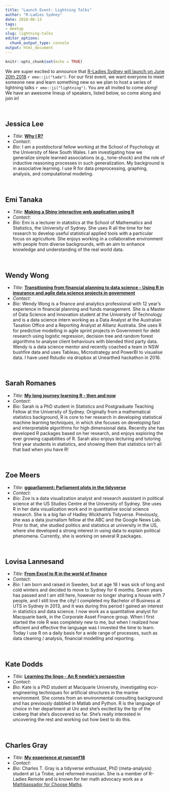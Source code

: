 ```yaml
---
title: "Launch Event: Lightning Talks"
author: "R-Ladies Sydney"
date: 2018-06-13
tags:
- meetup
slug: lightning-talks
editor_options: 
  chunk_output_type: console
output: html_document
---
```


```r
knitr::opts_chunk$set(echo = TRUE)
```

We are super excited to announce that [R-Ladies Sydney will launch on June 20th 2018](https://www.meetup.com/en-AU/rladies-sydney/events/251094494/) `r emo::ji("tada")`. For our first event, we want everyone to meet someone new and learn something new so we plan to host a series of lightning talks `r emo::ji("lightning")`. You are all invited to come along! We have an awesome lineup of speakers, listed below, so come along and join in!

<br>

## Jessica Lee 

- *Title*: [**Why I R?**](/post/2018-06-13-lightning-talks_files/JessicaLee.pdf)
- *Contact*: <a href="mailto:jesssica.lee88@gmail.com"><i class="fa fa-envelope"></i></a>
- *Bio*: I am a postdoctoral fellow working at the School of Psychology at the University of New South Wales. I am investigating how we generalize simple learned associations (e.g., tone-shock) and the role of inductive reasoning processes in such generalization. My background is in associative learning. I use R for data preprocessing, graphing, analysis, and computational modeling. 

<br>

## Emi Tanaka

- *Title*: [**Making a Shiny interactive web application using R**](https://emitanaka.github.io/talk/rladies-shiny/)
- *Contact*: <a href="https://twitter.com/statsgen"><i class="fa fa-twitter"></i></a>
- *Bio*: Emi is a lecturer in statistics at the School of Mathematics and Statistics, the University of Sydney. She uses R all the time for her research to develop useful statistical applied tools with a particular focus on agriculture. She enjoys working in a collaborative environment with people from diverse backgrounds, with an aim to enhance knowledge and understanding of the real world data.

<br>

## Wendy Wong

- *Title*: [**Transitioning from financial planning to data science - Using R in insurance and agile data science projects in government**](/post/2018-06-13-lightning-talks_files/WendyWong.pdf)
- *Contact*: <a href="mailto:wendy-wong@hotmail.com"><i class="fa fa-envelope"></i></a>
<a href="https://twitter.com/abc_wendsss"><i class="fa fa-twitter"></i></a>
<a href="https://www.linkedin.com/in/wendywong7/"><i class="fa fa-linkedin"></i></a>
- *Bio*: Wendy Wong is a finance and analytics professional with 12 year's experience in financial planning and funds management. She is a Master of Data Science and Innovation student at the University of Technology and is a data science intern working as a Data Analyst at the Australian Taxation Office and a Reporting Analyst at Allianz Australia. She uses R for predictive modelling in agile sprint projects in Government for debt research using logistic regression, decision tree and random forest algorithms to analyse client behaviours with blended third party data. Wendy is a data science mentor and recently coached a team in NSW bushfire data and uses Tableau, Microstrategy and PowerBI to visualise data. I have used Rstudio via dropbox at Unearthed hackathon in 2016.

<br>

## Sarah Romanes 

- *Title*: [**My long journey learning R - then and now**](https://sarahromanes.github.io/talk/r-ladies-talk/)
- *Contact*: <a href="sarahromanes.github.io"><i class="fa fa-address-card"></i></a>
<a href="mailto:sarah.romanes@sydney.edu.au"><i class="fa fa-envelope"></i></a>
<a href="https://twitter.com/sarah_romanes"><i class="fa fa-twitter"></i></a>
<a href="https://www.linkedin.com/in/sarah-romanes-939a325b/"><i class="fa fa-linkedin"></i></a>
- *Bio*: Sarah is a PhD student in Statistics and Postgraduate Teaching Fellow at the University of Sydney. Originally from a mathematical statistics background,  R is core to her research in developing statistical machine learning techniques, in which she focuses on developing fast and interpretable algorithms for high dimensional data. Recently she has developed R packages based on her research, and enjoys exploring the ever growing capabilities of R. Sarah also enjoys lecturing and tutoring first year students in statistics, and showing them that statistics isn’t all that bad when you have R! 

<br>

## Zoe Meers

- *Title*: [**ggparliament: Parliament plots in the tidyverse**](https://zmeers.github.io/R-LadiesSydney/slides/slides.html)
- *Contact*: <a href="mailto:zoe.meers@sydney.edu.au"><i class="fa fa-envelope"></i></a>
<a href="https://twitter.com/zoe_meers"><i class="fa fa-twitter"></i></a>
- *Bio*: Zoe is a data visualization analyst and research assistant in political science at the US Studies Centre at the University of Sydney. She uses R in her data visualization work and in quantitative social science research. She is a big fan of Hadley Wickham’s Tidyverse. Previously, she was a data journalism fellow at the ABC and the Google News Lab. Prior to that, she studied politics and statistics at university in the US, where she developed a strong interest in using data to explain political phenomena. Currently, she is working on several R packages.

<br>

## Lovisa Lannesand

- *Title*: [**From Excel to R in the world of finance**](/post/2018-06-13-lightning-talks_files/LovisaLannesand.html)
- *Contact*: <a href="mailto:Lovisa.Lannesand@macquarie.com"><i class="fa fa-envelope"></i></a>
- *Bio*: I am born and raised in Sweden, but at age 18 I was sick of long and cold winters and decided to move to Sydney for 6 months. Seven years has passed and I am still here, however no longer sharing a house with 7 people, and I still love the city!
I completed my Bachelor of Business at UTS in Sydney in 2013, and it was during this period I gained an interest in statistics and data science.  I now work as a quantitative analyst for Macquarie bank, in the Corporate Asset Finance group. When I first started the role R was completely new to me, but when I realized how efficient and effective the language was I invested the time to learn. Today I use R on a daily basis for a wide range of processes, such as data cleaning / analysis, financial modelling and reporting.

<br> 
 
## Kate Dodds

- *Title*: [**Learning the lingo - An R newbie’s perspective**](/post/2018-06-13-lightning-talks_files/KateDodds.pdf)
- *Contact*: <a href="mailto:kate.dodds@hdr.mq.edu.au"><i class="fa fa-envelope"></i></a>
<a href="https://twitter.com/kate_c_dodds"><i class="fa fa-twitter"></i></a>
<a href="https://www.linkedin.com/in/kate-dodds-/"><i class="fa fa-linkedin"></i></a>
- *Bio*: Kate is a PhD student at Macquarie University, investigating eco-engineering techniques for artificial structures in the marine environment. She comes from an environmental consulting background and has previously dabbled in Matlab and Python. R is the language of choice in her department at Uni and she’s excited by the tip of the iceberg that she’s discovered so far. She’s really interested in uncovering the rest and working out how best to do this.

<br>

## Charles Gray

- *Title*: [**My experience at runconf18**](/post/2018-06-13-lightning-talks_files/CharlesGray/lightning-talk.html)
- *Contact*: <a href="https://twitter.com/cantabile"><i class="fa fa-twitter"></i></a>
- *Bio*: Charles T. Gray is a tidyverse enthusiast, PhD (meta-analysis) student at La Trobe, and reformed musician. She is a member of R-Ladies Remote and is known for her math advocacy work as a [Mathbassador for Choose Maths](http://choosemaths.org.au/charles-gray/).

<br><br><br>
